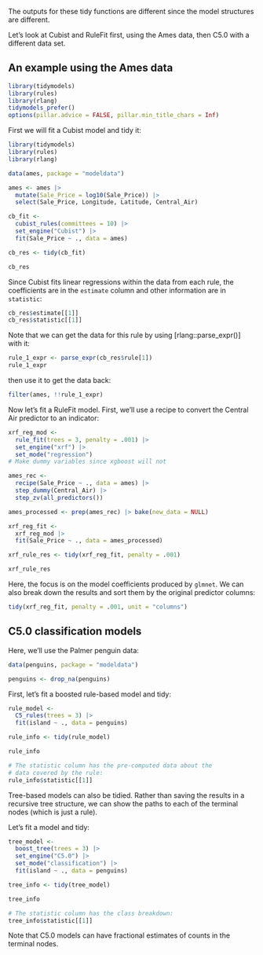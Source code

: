 The outputs for these tidy functions are different since the model structures are different. 

Let's look at Cubist and RuleFit first, using the Ames data, then C5.0 with a different data set.

## An example using the Ames data

```r
library(tidymodels)
library(rules)
library(rlang)
tidymodels_prefer()
options(pillar.advice = FALSE, pillar.min_title_chars = Inf)
```

First we will fit a Cubist model and tidy it:

```r
library(tidymodels)
library(rules)
library(rlang)

data(ames, package = "modeldata")

ames <- ames |> 
  mutate(Sale_Price = log10(Sale_Price)) |> 
  select(Sale_Price, Longitude, Latitude, Central_Air)

cb_fit <-
  cubist_rules(committees = 10) |>
  set_engine("Cubist") |>
  fit(Sale_Price ~ ., data = ames)

cb_res <- tidy(cb_fit)

cb_res
```

Since Cubist fits linear regressions within the data from each rule, the coefficients are in the `estimate` column and other information are in `statistic`: 

```r
cb_res$estimate[[1]]
cb_res$statistic[[1]]
```

Note that we can get the data for this rule by using [rlang::parse_expr()] with it:

```r
rule_1_expr <- parse_expr(cb_res$rule[1])
rule_1_expr
```

then use it to get the data back:

```r
filter(ames, !!rule_1_expr)
```

Now let's fit a RuleFit model. First, we'll use a recipe to convert the Central Air predictor to an indicator: 

```r
xrf_reg_mod <-
  rule_fit(trees = 3, penalty = .001) |>
  set_engine("xrf") |>
  set_mode("regression")
# Make dummy variables since xgboost will not

ames_rec <-
  recipe(Sale_Price ~ ., data = ames) |>
  step_dummy(Central_Air) |>
  step_zv(all_predictors())

ames_processed <- prep(ames_rec) |> bake(new_data = NULL)

xrf_reg_fit <-
  xrf_reg_mod |>
  fit(Sale_Price ~ ., data = ames_processed)

xrf_rule_res <- tidy(xrf_reg_fit, penalty = .001)

xrf_rule_res
```

Here, the focus is on the model coefficients produced by `glmnet`. We can also break down the results and sort them by the original predictor columns: 

```r
tidy(xrf_reg_fit, penalty = .001, unit = "columns")
```

## C5.0 classification models

Here, we'll use the Palmer penguin data: 

```r
data(penguins, package = "modeldata")

penguins <- drop_na(penguins)
```

First, let's fit a boosted rule-based model and tidy:

```r
rule_model <- 
  C5_rules(trees = 3) |> 
  fit(island ~ ., data = penguins)

rule_info <- tidy(rule_model)

rule_info

# The statistic column has the pre-computed data about the 
# data covered by the rule:
rule_info$statistic[[1]]
```

Tree-based models can also be tidied. Rather than saving the results in a recursive tree structure, we can show the paths to each of the terminal nodes (which is just a rule). 

Let's fit a model and tidy: 

```r
tree_model <- 
  boost_tree(trees = 3) |> 
  set_engine("C5.0") |> 
  set_mode("classification") |> 
  fit(island ~ ., data = penguins)

tree_info <- tidy(tree_model)

tree_info

# The statistic column has the class breakdown:
tree_info$statistic[[1]]
```

Note that C5.0 models can have fractional estimates of counts in the terminal nodes. 
